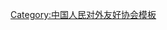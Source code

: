 {{Navbox
| name   = 中国人民对外友好协会第十届全国理事会
| title  = [[中国人民对外友好协会]]第十届全国理事会
| above  = 2012年5月－
| bodyclass = hlist
| group1 = 会长
| list1  = [[李小林]]{{to}}[[林松添]]
| group2 = 副会长
| list2  = 
* [[户思社]]
* [[林怡 (1966年)|林　怡]]
* [[宋敬武]]（卸任）
* [[李希奎]]
| group3 = 秘书长
| list3  = [[袁敏道]]
| group4 = 名誉顾问
| list4  = 
* [[布赫|{{Box|布　赫}}]]
* [[铁木尔·达瓦买提|{{Box|铁木尔·达瓦买提}}]]
* [[彭珮云]]
* [[司马义·艾买提|{{Box|司马义·艾买提}}]]
* [[何魯麗]]
* [[成思危|{{Box|成思危}}]]
* [[蒋正华]]
* [[宋健|宋　健]]
* [[胡启立]]
* [[王文元|{{Box|王文元}}]]
* [[罗豪才|{{Box|罗豪才}}]]
| group5 = 顾问
| list5  = 
* [[路甬祥]]
* [[乌云其木格]]
* [[韩启德]]
* [[蒋树声]]
* [[陈昌智]]
* [[桑国卫]]
* [[白立忱]]
* [[阿不来提·阿不都热西提]]
* [[郑万通]]
* [[顾秀莲]]
* [[唐家璇]]
* [[徐匡迪]]
| group6 = 
| list6  = 
}}<noinclude>
{{collapsible option}}
[[Category:中国人民对外友好协会模板]]
</noinclude>